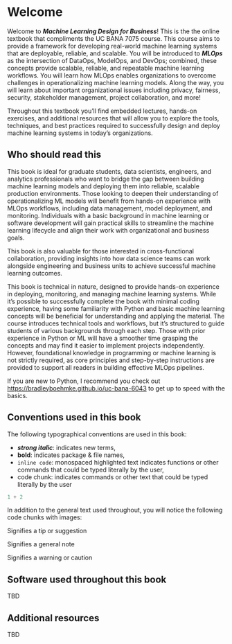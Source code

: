 # Welcome {.unnumbered}

Welcome to ***Machine Learning Design for Business***! This is the the online textbook that compliments the UC BANA 7075 course. This course aims to provide a framework for developing real-world machine learning systems that are deployable, reliable, and scalable.  You will be introduced to ***MLOps*** as the intersection of DataOps, ModelOps, and DevOps; combined, these concepts provide scalable, reliable, and repeatable machine learning workflows. You will learn how MLOps enables organizations to overcome challenges in operationalizing machine learning models. Along the way, you will learn about important organizational issues including privacy, fairness, security, stakeholder management, project collaboration, and more!

Throughout this textbook you'll find embedded lectures, hands-on exercises, and additional resources that will allow you to explore the tools, techniques, and best practices required to successfully design and deploy machine learning systems in today's organizations.

## Who should read this {-}

This book is ideal for graduate students, data scientists, engineers, and analytics professionals who want to bridge the gap between building machine learning models and deploying them into reliable, scalable production environments. Those looking to deepen their understanding of operationalizing ML models will benefit from hands-on experience with MLOps workflows, including data management, model deployment, and monitoring. Individuals with a basic background in machine learning or software development will gain practical skills to streamline the machine learning lifecycle and align their work with organizational and business goals.

This book is also valuable for those interested in cross-functional collaboration, providing insights into how data science teams can work alongside engineering and business units to achieve successful machine learning outcomes.


This book is technical in nature, designed to provide hands-on experience in deploying, monitoring, and managing machine learning systems. While it's possible to successfully complete the book with minimal coding experience, having some familiarity with Python and basic machine learning concepts will be beneficial for understanding and applying the material. The course introduces technical tools and workflows, but it’s structured to guide students of various backgrounds through each step. Those with prior experience in Python or ML will have a smoother time grasping the concepts and may find it easier to implement projects independently. However, foundational knowledge in programming or machine learning is not strictly required, as core principles and step-by-step instructions are provided to support all readers in building effective MLOps pipelines.

::: {.callout-note}
If you are new to Python, I recommend you check out [https://bradleyboehmke.github.io/uc-bana-6043](https://bradleyboehmke.github.io/uc-bana-6043) to get up to speed with the basics.
:::

## Conventions used in this book {-}

The following typographical conventions are used in this book:

* ___strong italic___: indicates new terms,
* __bold__: indicates package & file names,
* `inline code`: monospaced highlighted text indicates functions or other commands that could be typed literally by the user,
* code chunk: indicates commands or other text that could be typed literally by the user

```python
1 + 2
```

In addition to the general text used throughout, you will notice the following code chunks with images:

::: {.callout-tip}
Signifies a tip or suggestion
:::

::: {.callout-note}
Signifies a general note
:::

::: {.callout-warning}
Signifies a warning or caution
:::

## Software used throughout this book {-}

TBD

## Additional resources {-}

TBD
